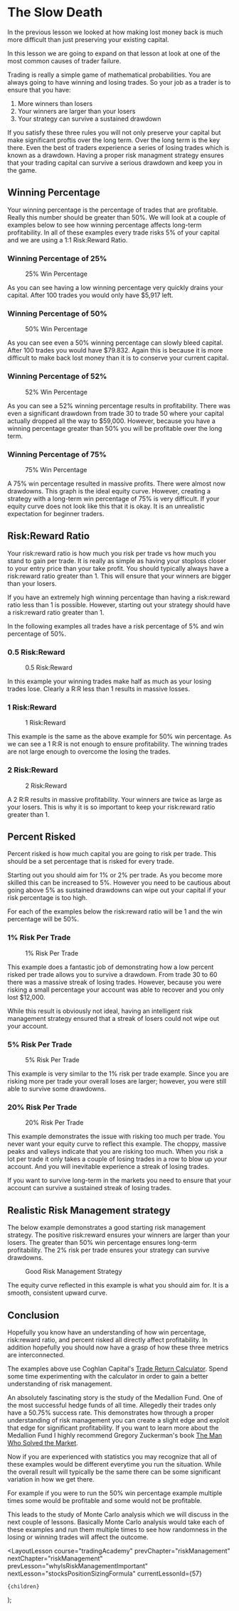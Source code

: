 
# The Slow Death

In the previous lesson we looked at how making lost money back is much more difficult than just preserving your existing
capital.

In this lesson we are going to expand on that lesson at look at one of the most common causes of trader failure.

Trading is really a simple game of mathematical probabilities. You are always going to have winning and losing trades. So
your job as a trader is to ensure that you have:

1. More winners than losers
2. Your winners are larger than your losers
3. Your strategy can survive a sustained drawdown

If you satisfy these three rules you will not only preserve your capital but make significant proftis over the long term.
Over the long term is the key there. Even the best of traders experience a series of losing trades which is known as
a drawdown. Having a proper risk managment strategy ensures that your trading capital can survive a serious drawdown
and keep you in the game.

## Winning Percentage

Your winning percentage is the percentage of trades that are profitable. Really this number should be greater than 50%.
We will look at a couple of examples below to see how winning percentage affects long-term profitability. In all of these
examples every trade risks 5% of your capital and we are using a 1:1 Risk:Reward Ratio.

### Winning Percentage of 25%

<figure>
  <Image
    src="/images/courses/tradingAcademy/riskManagement/25Percent.webp"
    height={1534}
    width={2314}
    alt=""
  />
  <figcaption>25% Win Percentage</figcaption>
</figure>

As you can see having a low winning percentage very quickly drains your capital. After 100 trades you would only have
$5,917 left.

### Winning Percentage of 50%

<figure>
  <Image
    src="/images/courses/tradingAcademy/riskManagement/50Percent.webp"
    height={2318}
    width={1496}
    alt=""
  />
  <figcaption>50% Win Percentage</figcaption>
</figure>

As you can see even a 50% winning percentage can slowly bleed capital. After 100 trades you would have $79.832. Again this
is because it is more difficult to make back lost money than it is to conserve your current capital.

### Winning Percentage of 52%

<figure>
  <Image
    src="/images/courses/tradingAcademy/riskManagement/52Percent.webp"
    height={2324}
    width={1506}
    alt=""
  />
  <figcaption>52% Win Percentage</figcaption>
</figure>

As you can see a 52% winning percentage results in profitability. There was even a significant drawdown from trade 30 to
trade 50 where your capital actually dropped all the way to $59,000. However, because you have a winning percentage greater than
50% you will be profitable over the long term.

### Winning Percentage of 75%

<figure>
  <Image
    src="/images/courses/tradingAcademy/riskManagement/75Percent.webp"
    height={2332}
    width={1504}
    alt=""
  />
  <figcaption>75% Win Percentage</figcaption>
</figure>

A 75% win percentage resulted in massive profits. There were almost now drawdowns. This graph is the ideal equity curve.
However, creating a strategy with a long-term win percentage of 75% is very difficult. If your equity curve does not
look like this that it is okay. It is an unrealistic expectation for beginner traders.

## Risk:Reward Ratio

Your risk:reward ratio is how much you risk per trade vs how much you stand to gain per trade. It is really as simple as
having your stoploss closer to your entry price than your take profit. You should typically always have a risk:reward ratio
greater than 1. This will ensure that your winners are bigger than your losers.

If you have an extremely high winning percentage than having a risk:reward ratio less than 1 is possible. However, starting
out your strategy should have a risk:reward ratio greater than 1.

In the following examples all trades have a risk percentage of 5% and win percentage of 50%.

### 0.5 Risk:Reward

<figure>
  <Image
    src="/images/courses/tradingAcademy/riskManagement/0.5RR.webp"
    height={2334}
    width={1508}
    alt=""
  />
  <figcaption>0.5 Risk:Reward</figcaption>
</figure>

In this example your winning trades make half as much as your losing trades lose. Clearly a R:R less than 1 results
in massive losses.

### 1 Risk:Reward

<figure>
  <Image
    src="/images/courses/tradingAcademy/riskManagement/50Percent.webp"
    height={2318}
    width={1496}
    alt=""
  />
  <figcaption>1 Risk:Reward</figcaption>
</figure>

This example is the same as the above example for 50% win percentage. As we can see a 1 R:R is not enough to ensure
profitability. The winning trades are not large enough to overcome the losing the trades.

### 2 Risk:Reward

<figure>
  <Image
    src="/images/courses/tradingAcademy/riskManagement/2RR.webp"
    height={2314}
    width={1504}
    alt=""
  />
  <figcaption>2 Risk:Reward</figcaption>
</figure>

A 2 R:R results in massive profitability. Your winners are twice as large as your losers. This is why it is so important
to keep your risk:reward ratio greater than 1.

## Percent Risked

Percent risked is how much capital you are going to risk per trade. This should be a set percentage that is risked for
every trade.

Starting out you should aim for 1% or 2% per trade. As you become more skilled this can be increased to 5%. However you
need to be cautious about going above 5% as sustained drawdowns can wipe out your capital if your risk percentage is too
high.

For each of the examples below the risk:reward ratio will be 1 and the win percentage will be 50%.

### 1% Risk Per Trade

<figure>
  <Image
    src="/images/courses/tradingAcademy/riskManagement/1PercentRisk.webp"
    height={2340}
    width={1512}
    alt=""
  />
  <figcaption>1% Risk Per Trade</figcaption>
</figure>

This example does a fantastic job of demonstrating how a low percent risked per trade allows you to survive a drawdown.
From trade 30 to 60 there was a massive streak of losing trades. However, because you were risking a small percentage your
account was able to recover and you only lost $12,000.

While this result is obviously not ideal, having an intelligent risk management strategy ensured that a streak of losers
could not wipe out your account.

### 5% Risk Per Trade

<figure>
  <Image
    src="/images/courses/tradingAcademy/riskManagement/50Percent.webp"
    height={2318}
    width={1496}
    alt=""
  />
  <figcaption>5% Risk Per Trade</figcaption>
</figure>

This example is very similar to the 1% risk per trade example. Since you are risking more per trade your overall loses are
larger; however, you were still able to survive some drawdowns.

### 20% Risk Per Trade

<figure>
  <Image
    src="/images/courses/tradingAcademy/riskManagement/20PercentRisk.webp"
    height={2354}
    width={1508}
    alt=""
  />
  <figcaption>20% Risk Per Trade</figcaption>
</figure>

This example demonstrates the issue with risking too much per trade. You never want your equity curve to reflect this example.
The choppy, massive peaks and valleys indicate that you are risking too much. When you risk a lot per trade it only takes
a couple of losing trades in a row to blow up your account. And you will inevitable experience a streak of losing trades.

If you want to survive long-term in the markets you need to ensure that your account can survive a sustained streak of
losing trades.

## Realistic Risk Management strategy

The below example demonstrates a good starting risk management strategy. The positive risk:reward ensures your winners
are larger than your losers. The greater than 50% win percentage ensures long-term profitability. The 2% risk per trade
ensures your strategy can survive drawdowns.

<figure>
  <Image
    src="/images/courses/tradingAcademy/riskManagement/ideal.webp"
    height={2330}
    width={1500}
    alt=""
  />
  <figcaption>Good Risk Management Strategy</figcaption>
</figure>

The equity curve reflected in this example is what you should aim for. It is a smooth, consistent upward curve.

## Conclusion

Hopefully you know have an understanding of how win percentage, risk:reward ratio, and percent risked all directly affect
profitability. In addition hopefully you should now have a grasp of how these three metrics are interconnected.

The examples above use Coghlan Capital's [Trade Return Calculator](https://coghlancapital.com/trade-return-calculator/).
Spend some time experimenting with the calculator in order to gain a better understanding of risk management.

An absolutely fascinating story is the study of the Medallion Fund. One of the most successful hedge funds of all time.
Allegedly their trades only have a 50.75% success rate. This demonstrates how through a proper understanding of risk
management you can create a slight edge and exploit that edge for significant profitability. If you want to learn more
about the Medallion Fund I highly recommend Gregory Zuckerman's book [The Man Who Solved the Market](https://www.amazon.com/Man-Who-Solved-Market-Revolution/dp/073521798X/ref=tmm_hrd_swatch_0?_encoding=UTF8&qid=&sr=).

Now if you are experienced with statistics you may recognize that all of these examples would be different everytime
you run the situation. While the overall result will typically be the same there can be some significant variation in
how we get there.

For example if you were to run the 50% win percentage example multiple times some would be profitable and some would not
be profitable.

This leads to the study of Monte Carlo analysis which we will discuss in the next couple of lessons. Basically Monte Carlo
analysis would take each of these examples and run them multiple times to see how randomness in the losing or winning
trades will affect the outcome.

  <LayoutLesson
    course="tradingAcademy"
    prevChapter="riskManagement"
    nextChapter="riskManagement"
    prevLesson="whyIsRiskManagementImportant"
    nextLesson="stocksPositionSizingFormula"
    currentLessonId={57}
  >
    {children}
  </LayoutLesson>
);
